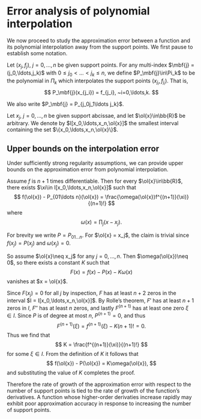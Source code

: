# Error analysis of polynomial interpolation

We now proceed to study the approximation error between a function and its polynomial interpolation away from the support points.
We first pause to establish some notation.

::: {.Definition #dfnSubpolynomial}

Let $(x_j,f_j)$, $j=0,\ldots,n$ be given support points.
For any multi-index $\mbf{j} = (j_0,\ldots,j_k)$ with $0\leq j_0 < \ldots < j_k \leq n$, we define $P_\mbf{j}\in\Pi_k$ to be the polynomial in $\Pi_k$ which interpolates the support points $(x_{j_i}, f_{j_i})$.
That is,
$$
P_\mbf{j}(x_{j_i}) = f_{j_i}, ~i=0,\ldots,k.
$$

We also write $P_\mbf{j} = P_{j_0j_1\ldots j_k}$.
:::

::: {.Definition #dfnAbcissaInterval}

Let $x_j$, $j=0,\ldots,n$ be given support abcissae, and let $\ol{x}\in\bb{R}$ be arbitrary.
We denote by $I[x_0,\ldots,x_n,\ol{x}]$ the smallest interval containing the set $\{x_0,\ldots,x_n,\ol{x}\}$.

:::

## Upper bounds on the interpolation error

Under sufficiently strong regularity assumptions, we can provide upper bounds on the approximation error from polynomial interpolation.

::: {.Theorem #thmPolynomialInterpolationError}

Assume $f$ is $n+1$ times differentiable.
Then for every $\ol{x}\in\bb{R}$, there exists $\xi\in I[x_0,\ldots,x_n,\ol{x}]$ such that
$$
f(\ol{x}) - P_{01\ldots n}(\ol{x}) = \frac{\omega(\ol{x})f^{(n+1)}(\xi)}{(n+1)!}
$$
where
$$
\omega(x) = \prod_j (x-x_j).
$$

:::

::: {.Proof}
For brevity we write $P = P_{01\ldots n}$.
For $\ol{x} = x_j$, the claim is trivial since $f(x_j) = P(x_j)$ and $\omega(x_j) = 0$.

So assume $\ol{x}\neq x_j$ for any $j=0,\ldots,n$.
Then $\omega(\ol{x})\neq 0$, so there exists a constant $K$ such that
$$
F(x) = f(x) - P(x) - K\omega(x)
$$
vanishes at $x = \ol{x}$.

Since $F(x_j) = 0$ for all $j$ by inspection, $F$ has at least $n+2$ zeros in the interval $I = I[x_0,\ldots,x_n,\ol{x}]$.
By Rolle's theorem, $F'$ has at least $n+1$ zeros in $I$, $F''$ has at least $n$ zeros, and lastly $F^{(n+1)}$ has at least one zero $\xi\in I$.
Since $P$ is of degree at most $n$, $P^{(n+1)} = 0$, and thus
$$
F^{(n+1)}(\xi) = f^{(n+1)}(\xi) - K(n+1)! = 0.
$$
Thus we find that 
$$
K = \frac{f^{(n+1)}(\xi)}{(n+1)!}
$$
for some $\xi\in I$.
From the definition of $K$ it follows that
$$
f(\ol{x}) - P(\ol{x}) = K\omega(\ol{x}),
$$
and substituting the value of $K$ completes the proof.

:::

Therefore the rate of growth of the approximation error with respect to the number of support points is tied to the rate of growth of the function's derivatives.
A function whose higher-order derivaties increase rapidly may exhibit poor approximation accuracy in response to increasing the number of support points.